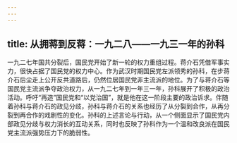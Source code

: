 ```yaml
---
---
---
```

title: 从拥蒋到反蒋：一九二八——一九三一年的孙科
---



一九二七年国共分裂后，国民党开始了新一轮的权力重组过程。蒋介石凭借军事实力，很快占据了国民党的权力中心。作为武汉时期国民党左派领秀的孙科，在步蒋介石后尘走上公开反共道路后，仍然位居国民党非主流派的地位。为了与蒋介石等国民党主流派争夺政治权力，从一九二七年到一年三一年，孙科展开了积极的政治活动。呼吁“再造”国民党和“以党治国”，就是他在这一阶段主要的政治诉求。伴随着孙科与蒋介石的政见分歧，孙科与蒋介石的关系也经历了从分裂到合作，从再分裂到再合作的戏剧性的变化。孙科的上述言论与行动，从一个侧面显示了国民党内部政见分歧与权力消长的互动关系，同时也反映了孙科作为一个温和改良派在国民党主流派强势压力下的脆弱性。